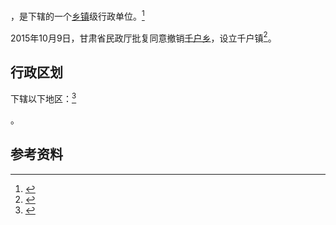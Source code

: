 {{中国乡级行政区|62/05/22/207/000}}

'''{{PAGENAMEBASE}}'''，是{{PRC admin/fullname|62/05/22/207/000|3}}下辖的一个[[乡镇|乡镇]]级行政单位。<ref>{{PRC admin/ref sgc|{{PRC admin/parent|62/05/22/207/000}}}}</ref>

2015年10月9日，甘肃省民政厅批复同意撤销[[千户乡|千户乡]]，设立千户镇<ref>{{Cite web |url=http://www.gsmz.gov.cn/articles/2015/11/06/article_5_108487_1.html |title=甘肃省民政厅关于天水市秦州区齐寿乡等22个乡撤乡改镇的批复（甘民复〔2015〕113号） |accessdate=2017-09-16 |archive-date=2017-09-17 |archive-url=https://web.archive.org/web/20170917032309/http://www.gsmz.gov.cn/articles/2015/11/06/article_5_108487_1.html |dead-url=yes }}</ref>。

== 行政区划 ==

{{PAGENAMEBASE}}下辖以下地区：<ref>{{PRC admin/ref sgc|62/05/22/207/000}}</ref>

{{PRC admin/children|62/05/22/207/000}}。

== 参考资料 ==

{{reflist}}

{{行政区划小作品}}
{{PRC admin/navcat|62/05/22/207/000}}